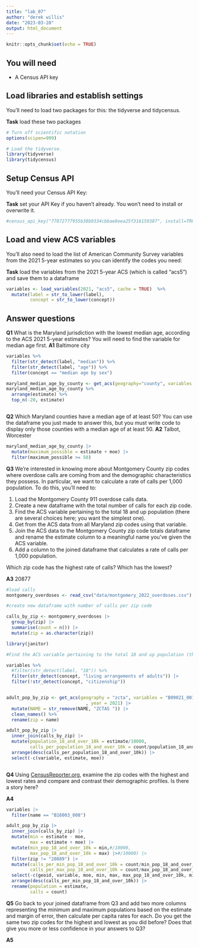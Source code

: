 ```yaml
---
title: "lab_07"
author: "derek willis"
date: "2023-03-28"
output: html_document
---
```


```r
knitr::opts_chunk$set(echo = TRUE)
```

## You will need

-   A Census API key

## Load libraries and establish settings

You'll need to load two packages for this: the tidyverse and tidycensus.

**Task** load these two packages

```r
# Turn off scientific notation
options(scipen=999)

# Load the tidyverse.
library(tidyverse)
library(tidycensus)
```

## Setup Census API

You'll need your Census API Key:

**Task** set your API Key if you haven't already. You won't need to install or overwrite it.

```r
#census_api_key("77872777955b38b9334cbbae8eea25f316159387", install=TRUE)

```

## Load and view ACS variables

You'll also need to load the list of American Community Survey variables from the 2021 5-year estimates so you can identify the codes you need:

**Task** load the variables from the 2021 5-year ACS (which is called "acs5") and save them to a dataframe

```r
variables <- load_variables(2021, "acs5", cache = TRUE)  %>%
  mutate(label = str_to_lower(label),
         concept = str_to_lower(concept))
```

## Answer questions

**Q1** What is the Maryland jurisdiction with the lowest median age, according to the ACS 2021 5-year estimates? You will need to find the variable for median age first. 
**A1** Baltimore city

```r
variables %>%
  filter(str_detect(label, "median")) %>%
  filter(str_detect(label, "age")) %>%
  filter(concept == "median age by sex")
```


```r
maryland_median_age_by_county <- get_acs(geography="county", variables = c(median_age = "B01002_001"), state='MD', year=2021)
maryland_median_age_by_county %>%
  arrange(estimate) %>%
  top_n(-20, estimate)
```

```r


```

**Q2** Which Maryland counties have a median age of at least 50? You can use the dataframe you just made to answer this, but you must write code to display only those counties with a median age of at least 50. 
**A2** Talbot, Worcester

```r
maryland_median_age_by_county |>
  mutate(maximum_possible = estimate + moe) |>
  filter(maximum_possible >= 50)
```

**Q3** We're interested in knowing more about Montgomery County zip codes where overdose calls are coming from and the demographic characteristics they possess. In particular, we want to calculate a rate of calls per 1,000 population. To do this, you'll need to:

1. Load the Montgomery County 911 overdose calls data.
2. Create a new dataframe with the total number of calls for each zip code.
3. Find the ACS variable pertaining to the total 18 and up population (there are several choices here; you want the simplest one).
4. Get from the ACS data from all Maryland zip codes using that variable.
5. Join the ACS data to the Montgomery County zip code totals dataframe and rename the estimate column to a meaningful name you've given the ACS variable.
6. Add a column to the joined dataframe that calculates a rate of calls per 1,000 population.

Which zip code has the highest rate of calls? Which has the lowest?

**A3** 20877

```r
#load calls
montgomery_overdoses <- read_csv("data/montgomery_2022_overdoses.csv")

#create new dataframe with number of calls per zip code

calls_by_zip <- montgomery_overdoses |>
  group_by(zip) |>
  summarise(count = n()) |>
  mutate(zip = as.character(zip))


```
```r
library(janitor)

#Find the ACS variable pertaining to the total 18 and up population (there are several choices here; you want the simplest one).# Get ACS data for Maryland ZIP codes 

variables %>%
  #filter(str_detect(label, "18")) %>%
  filter(str_detect(concept, "living arrangements of adults")) |>
  filter(!str_detect(concept, "citizenship"))


adult_pop_by_zip <- get_acs(geography = "zcta", variables = "B09021_001"
                              , year = 2021) |>
  mutate(NAME = str_remove(NAME, "ZCTA5 ")) |>
  clean_names() %>%
  rename(zip = name)
```
```r

adult_pop_by_zip |>
  inner_join(calls_by_zip) |>
  mutate(population_18_and_over_10k = estimate/10000,
         calls_per_population_18_and_over_10k = count/population_18_and_over_10k) |>
  arrange(desc(calls_per_population_18_and_over_10k)) |>
  select(-c(variable, estimate, moe))

```
```r

```

**Q4** Using [CensusReporter.org](https://censusreporter.org/), examine the zip codes with the highest and lowest rates and compare and contrast their demographic profiles. Is there a story here?

**A4** 


```r
variables |>
  filter(name == "B16003_008")

adult_pop_by_zip |>
  inner_join(calls_by_zip) |>
  mutate(min = estimate - moe,
         max = estimate + moe) |>
  mutate(min_pop_18_and_over_10k = min,#/10000,
         max_pop_18_and_over_10k = max) |>#/10000) |>
  filter(zip != "20889") |>
  mutate(calls_per_min_pop_18_and_over_10k = count/min_pop_18_and_over_10k,
         calls_per_max_pop_18_and_over_10k = count/max_pop_18_and_over_10k) |>
  select(-c(geoid, variable, moe, min, max, max_pop_18_and_over_10k, min_pop_18_and_over_10k)) %>%
  arrange(desc(calls_per_min_pop_18_and_over_10k)) |>
  rename(population = estimate,
         calls = count)
```

**Q5** Go back to your joined dataframe from Q3 and add two more columns representing the minimum and maximum populations based on the estimate and margin of error, then calculate per capita rates for each. Do you get the same two zip codes for the highest and lowest as you did before? Does that give you more or less confidence in your answers to Q3?

**A5** 

```r
```

